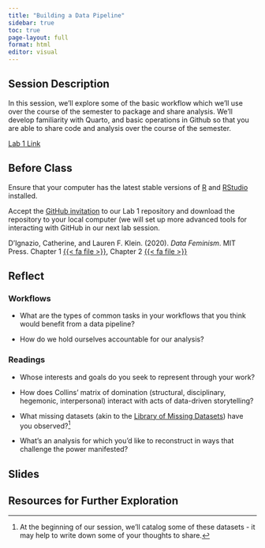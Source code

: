 ```yaml
---
title: "Building a Data Pipeline"
sidebar: true
toc: true
page-layout: full
format: html
editor: visual
---
```


## Session Description

In this session, we'll explore some of the basic workflow which we'll use over the course of the semester to package and share analysis. We'll develop familiarity with Quarto, and basic operations in Github so that you are able to share code and analysis over the course of the semester.

[Lab 1 Link](../assignments/labs/01_datapipeline.qmd)

## Before Class

Ensure that your computer has the latest stable versions of [R](https://cran.rstudio.com) and [RStudio](https://posit.co/download/rstudio-desktop/) installed.

Accept the [GitHub invitation](https://classroom.github.com/a/TzkeNAie) to our Lab 1 repository and download the repository to your local computer (we will set up more advanced tools for interacting with GitHub in our next lab session.

D'Ignazio, Catherine, and Lauren F. Klein. (2020). *Data Feminism*. MIT Press. Chapter 1 [{{< fa file >}}](https://uofi.box.com/s/nefe8mbag1cc2ixazyz2a3dp2v0bvl3t), Chapter 2 [{{< fa file >}}](https://uofi.box.com/s/uos1v89e93gbduyig8h7ky79q0vf4p9w)

## Reflect

### Workflows

-   What are the types of common tasks in your workflows that you think would benefit from a data pipeline?

-   How do we hold ourselves accountable for our analysis?

### Readings

- Whose interests and goals do you seek to represent through your work?

- How does Collins' matrix of domination (structural, disciplinary, hegemonic, interpersonal) interact with acts of data-driven storytelling?

- What missing datasets (akin to the [Library of Missing Datasets](https://mimionuoha.com/the-library-of-missing-datasets)) have you observed?^[At the beginning of our session, we'll catalog some of these datasets - it may help to write down some of your thoughts to share.]

- What's an analysis for which you'd like to reconstruct in ways that challenge the power manifested?

## Slides

## Resources for Further Exploration
